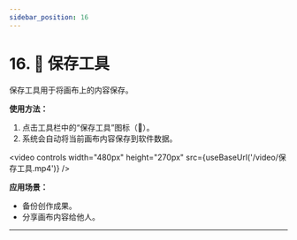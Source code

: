 ```yaml
---
sidebar_position: 16
---
```



# 16. 💾 保存工具

保存工具用于将画布上的内容保存。

**使用方法：**
1. 点击工具栏中的“保存工具”图标（💾）。
2. 系统会自动将当前画布内容保存到软件数据。

<video controls width="480px" height="270px" src={useBaseUrl('/video/保存工具.mp4')} />

**应用场景：**
- 备份创作成果。
- 分享画布内容给他人。

---
